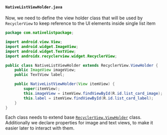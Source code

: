 #### `NativeListViewHolder.java`

Now, we need to define the view holder class that will be used by `RecyclerView` to keep reference to the UI elements inside single list item

```java title="android/src/main/java/com/nativelistpackage/NativeListViewHolder.java"
package com.nativelistpackage;

import android.view.View;
import android.widget.ImageView;
import android.widget.TextView;
import androidx.recyclerview.widget.RecyclerView;

public class NativeListViewHolder extends RecyclerView.ViewHolder {
    public ImageView imageView;
    public TextView label;

    public NativeListViewHolder(View itemView) {
        super(itemView);
        this.imageView = itemView.findViewById(R.id.list_card_image);
        this.label = itemView.findViewById(R.id.list_card_label);
    }
}
```

Each class needs to extend base [`RecyclerView.ViewHolder`](https://developer.android.com/reference/androidx/recyclerview/widget/RecyclerView.ViewHolder) class.
Additionally we declare properties for image and text views, to make it easier later to interact with them.
